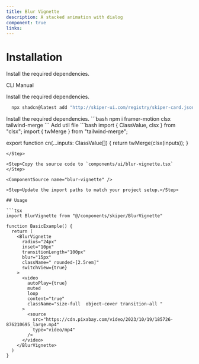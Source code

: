 ```yaml
---
title: Blur Vignette
description: A stacked animation with dialog
component: true
links:
---
```


<ComponentPreview
  name="blur-vignette-demo"
  className="[&_.preview>[data-orientation=vertical]]:sm:max-w-[70%]"
  description="All variations"
/>

# Installation

Install the required dependencies.

<Tabs defaultValue="cli">

<TabsList>
  <TabsTrigger value="cli">CLI</TabsTrigger>
  <TabsTrigger value="manual">Manual</TabsTrigger>
</TabsList>

<TabsContent value="cli">

<Steps>

<Step>

Install the required dependencies.

```bash
  npx shadcn@latest add "http://skiper-ui.com/registry/skiper-card.json"
```

</Step>


</Steps>

</TabsContent>

<TabsContent value="manual">

<Steps>

<Step>
Install the required dependencies.
```bash
  npm i framer-motion clsx tailwind-merge
```
</Step>
<Step>
Add util file
```bash
import { ClassValue, clsx } from "clsx";
import { twMerge } from "tailwind-merge";
 
export function cn(...inputs: ClassValue[]) {
  return twMerge(clsx(inputs));
}
```
</Step>

<Step>Copy the source code to `components/ui/blur-vignette.tsx` </Step>

<ComponentSource name="blur-vignette" />

<Step>Update the import paths to match your project setup.</Step>

## Usage

```tsx
import BlurVignette from "@/components/skiper/BlurVignette"
```

```tsx
function BasicExample() {
  return (
    <BlurVignette
      radius="24px"
      inset="10px"
      transitionLength="100px"
      blur="15px"
      className=" rounded-[2.5rem]"
      switchView={true}
    >
      <video
        autoPlay={true}
        muted
        loop
        content="true"
        className="size-full  object-cover transition-all "
      >
        <source
          src="https://cdn.pixabay.com/video/2023/10/19/185726-876210695_large.mp4"
          type="video/mp4"
        />
      </video>
    </BlurVignette>
  )
}
```

</Steps>

</TabsContent>

</Tabs>
